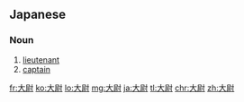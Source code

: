 ==Japanese==
{{ja-kanjitab|たい|い|yomi=on}}

===Noun===
{{ja-noun|たい.い}}

# [[lieutenant]]
# [[captain]]

[[fr:大尉]]
[[ko:大尉]]
[[lo:大尉]]
[[mg:大尉]]
[[ja:大尉]]
[[tl:大尉]]
[[chr:大尉]]
[[zh:大尉]]